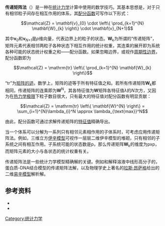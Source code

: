 '''传递矩阵法'''（{{lang-en|Transfer-matrix method}}）是一种在[[统计力学|统计力学]]计算中使用的数学技巧。其基本思想是，对于只有相邻粒子间存在相互作用的体系，其[[配分函数|配分函数]]可写作以下形式：

:<math>
\mathcal{Z} = \mathbf{v}_{0} \cdot \left\{ \prod_{k=1}^{N} \mathbf{W}_{k} \right\} \cdot \mathbf{v}_{N+1}
</math>

其中'''v'''<sub>''0''</sub>和'''v'''<sub>''N+1''</sub>是''p''维向量，代表边界上的粒子的状态。'''W'''<sub>k</sub>为所谓的“传递矩阵”，矩阵元素代表相邻两粒子各种状态下相互作用的统计权重，其连乘的展开即为系统各种可能的状态统计权重之和——配分函数。如果忽略边界，或视作[[周期性边界条件|周期性边界]]，配分函数即为

:<math>
\mathcal{Z} = \mathrm{tr} \left\{ \prod_{k=1}^{N} \mathbf{W}_{k} \right\}
</math>

“tr”为[[矩阵的迹|矩阵的迹]]。数学上，矩阵的迹等于所有特征值之和。若所有传递矩阵'''W'''<sub>k</sub>都相同，传递矩阵的连乘即为'''W'''<sup>N</sup>，其各特征值为'''W'''矩阵各特征值''λ''的''N''次方，又因为在[[热力学极限|热力学极限]]下粒子数目很大，只有最大的特征值对配分函数有明显贡献：

:<math>
\mathcal{Z} = \mathrm{tr} \left\{ \mathbf{W}^{N} \right\} = \sum_{i=1}^{N}\lambda_{i}^N \approx \lambda_{\text{max}}^N
</math>

由此，配分函数可通过求解传递矩阵的[[特征值和特征向量|特征值]]精确导出。

当一个体系可以分解为一系列只有相邻元素相作用的子体系时，可考虑应用传递矩阵法。例如，三维立方[[伊辛模型|伊辛模型]]可视作一层层二维伊辛模型的堆砌，只有相邻的子系统之间有相互作用。子系统可能的状态数是p，那么传递矩阵'''W'''<sub>k</sub>的维度为pxp，而矩阵元素的大小与各状态的统计权重有关。

传递矩阵法是一些统计力学模型精确解的关键。例如{{en-link|Zimm-Bragg模型|Zimm-Bragg model}}和{{en-link|Lifson-Roig模型|Lifson-Roig model}}解释溶液中线形高分子的{{en-link|螺旋-线团转变模型|helix-coil transition model|螺旋-线团转变}}，蛋白质-DNA结合模型的传递矩阵法解，以及物理学史上著名的[[拉斯·昂萨格|拉斯·昂萨格]]给出的二维[[易辛模型|易辛模型]]解析解。

==参考资料==
* {{cite book |author=Rodney J. Baxter | title=Exactly solved models in statistical mechanics | publisher=Academic Press | year=1982 | isbn=0-12-083182-1}}
* {{cite journal|last=Teif V.B. |title=General transfer matrix formalism to calculate DNA-protein-drug binding in gene regulation|journal=Nucleic Acids Res. |year=2007|volume=35|pages=e80|doi=10.1093/nar/gkm268|pmid=17526526|pmc=1920246}}

{{统计力学}}
{{量子场论}}
[[Category:统计力学|Category:统计力学]]